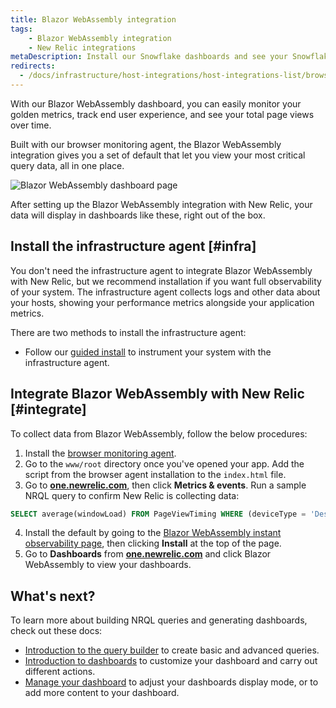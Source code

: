 ```yaml
---
title: Blazor WebAssembly integration
tags:
    - Blazor WebAssembly integration
    - New Relic integrations
metaDescription: Install our Snowflake dashboards and see your Snowflake data in New Relic.
redirects: 
  - /docs/infrastructure/host-integrations/host-integrations-list/browser-monitoring-integrations/blazor-webassembly
---
```



With our Blazor WebAssembly dashboard, you can easily monitor your golden metrics, track end user experience, and see your total page views over time. 

Built with our browser monitoring agent, the Blazor WebAssembly integration gives you a set of default <InlinePopover type="dashboards" /> that let you view your most critical query data, all in one place. 

<img
    title="Blazor WebAssembly dashboard"
    alt="Blazor WebAssembly dashboard page"
    src={infrastructureBlazorWebAssemblyDashboard}
/>
<figcaption>
After setting up the Blazor WebAssembly integration with New Relic, your data will display in dashboards like these, right out of the box. 
</figcaption>


## Install the infrastructure agent [#infra]

You don't need the infrastructure agent to integrate Blazor WebAssembly with New Relic, but we recommend installation if you want full observability of your system. The infrastructure agent collects logs and other data about your hosts, showing your performance metrics alongside your application metrics. 

There are two methods to install the infrastructure agent:

* Follow our [guided install](https://one.newrelic.com/launcher/catalog-pack-details.launcher/?pane=eyJuZXJkbGV0SWQiOiJucjEtY29yZS5saXN0aW5nIn0=&cards[0]=eyJuZXJkbGV0SWQiOiJucjEtaW5zdGFsbC1uZXdyZWxpYy5ucjEtaW5zdGFsbC1uZXdyZWxpYyJ9) to instrument your system with the infrastructure agent. 

## Integrate Blazor WebAssembly with New Relic [#integrate]

To collect data from Blazor WebAssembly, follow the below procedures: 

1. Install the [browser monitoring agent](/docs/browser/browser-monitoring/installation/install-browser-monitoring-agent).
2. Go to the `www/root` directory once you've opened your app. Add the script from the browser agent installation to the `index.html` file.
3. Go to **[one.newrelic.com](https://one.newrelic.com/all-capabilities)**, then click **Metrics & events**. Run a sample NRQL query to confirm New Relic is collecting data: 

```sql
SELECT average(windowLoad) FROM PageViewTiming WHERE (deviceType = 'Desktop') FACET `userAgentName` SINCE 604800 seconds AGO TIMESERIES
```
4. Install the default <InlinePopover type="dashboards" /> by going to the [Blazor WebAssembly instant observability page](https://newrelic.com/instant-observability/blazor-web-assembly), then clicking **Install** at the top of the page. 
5. Go to **Dashboards** from **[one.newrelic.com](https://one.newrelic.com/all-capabilities)** and click Blazor WebAssembly to view your dashboards. 

## What's next?

To learn more about building NRQL queries and generating dashboards, check out these docs: 

* [Introduction to the query builder](/docs/query-your-data/explore-query-data/query-builder/introduction-query-builder) to create basic and advanced queries.
* [Introduction to dashboards](/docs/query-your-data/explore-query-data/dashboards/introduction-dashboards) to customize your dashboard and carry out different actions.
* [Manage your dashboard](/docs/query-your-data/explore-query-data/dashboards/manage-your-dashboard) to adjust your dashboards display mode, or to add more content to your dashboard. 

